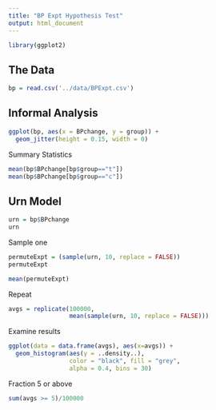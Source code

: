 ```yaml
---
title: "BP Expt Hypothesis Test"
output: html_document
---
```

```r
library(ggplot2)
```


## The Data

```r
bp = read.csv('../data/BPExpt.csv')
```


## Informal Analysis

```r
ggplot(bp, aes(x = BPchange, y = group)) +
  geom_jitter(height = 0.15, width = 0)
```

Summary Statistics

```r
mean(bp$BPchange[bp$group=="t"])
mean(bp$BPchange[bp$group=="c"])
```



## Urn Model

```r
urn = bp$BPchange
urn
```

Sample one
```r
permuteExpt = (sample(urn, 10, replace = FALSE))
permuteExpt
```

```r
mean(permuteExpt)
```


Repeat
```r
avgs = replicate(100000, 
                 mean(sample(urn, 10, replace = FALSE)))
```


Examine results

```r
ggplot(data = data.frame(avgs), aes(x=avgs)) +
  geom_histogram(aes(y = ..density..), 
                 color = "black", fill = "grey", 
                 alpha = 0.4, bins = 30)
```

Fraction 5 or above
```r
sum(avgs >= 5)/100000
```

